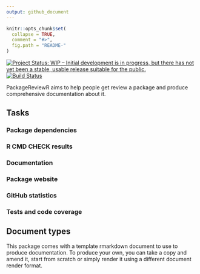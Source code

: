 ```yaml
---
output: github_document
---
```


<!-- README.md is generated from README.Rmd. Please edit that file -->

```r
knitr::opts_chunk$set(
  collapse = TRUE,
  comment = "#>",
  fig.path = "README-"
)
```
[![Project Status: WIP – Initial development is in progress, but there has not yet been a stable, usable release suitable for the public.](http://www.repostatus.org/badges/latest/wip.svg)](http://www.repostatus.org/#wip)
[![Build Status](https://travis-ci.org/lockedata/PackageReviewR.svg?branch=master)](https://travis-ci.org/lockedata/PackageReviewR)

PackageReviewR aims to help people get review a package and produce comprehensive documentation about it.

## Tasks
### Package dependencies
### R CMD CHECK results
### Documentation
### Package website
### GitHub statistics
### Tests and code coverage

## Document types
This package comes with a template rmarkdown document to use to produce documentation. To produce your own, you can take a copy and amend it, start from scratch or simply render it using a different document render format.

